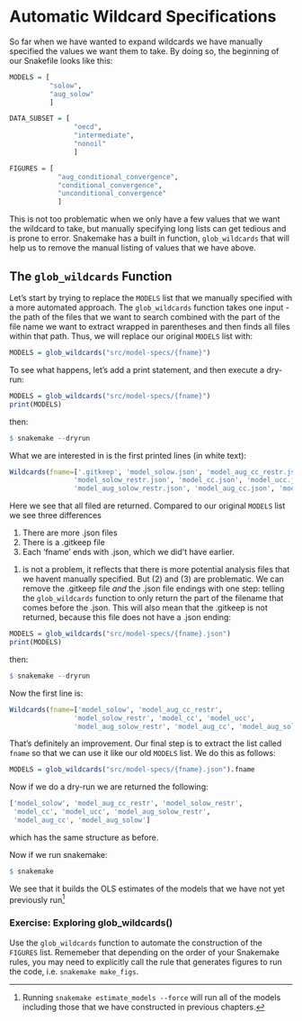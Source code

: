 # Automatic Wildcard Specifications

So far when we have wanted to expand wildcards we have manually specified the values we want them to take.
By doing so, the beginning of our Snakefile looks like this:

```r
MODELS = [
          "solow",
          "aug_solow"
          ]

DATA_SUBSET = [
                "oecd",
                "intermediate",
                "nonoil"
                ]

FIGURES = [
            "aug_conditional_convergence",
            "conditional_convergence",
            "unconditional_convergence"
            ]
```

This is not too problematic when we only have a few values that we want the wildcard to take,
    but manually specifying long lists can get tedious and is prone to error.
Snakemake has a built in function, `glob_wildcards` that will help us to remove the manual listing of values that we have above.

## The `glob_wildcards` Function

Let's start by trying to replace the `MODELS` list that we manually specified with a more automated approach.
The `glob_wildcards` function takes one input - the path of the files that we want to search combined with the part of the file name we want to extract wrapped in parentheses and then finds all files within that path.
Thus, we will replace our original `MODELS` list with:

```r
MODELS = glob_wildcards("src/model-specs/{fname}")
```

To see what happens, let's add a print statement, and then execute a dry-run:
```r
MODELS = glob_wildcards("src/model-specs/{fname}")
print(MODELS)
```
then:
```r
$ snakemake --dryrun
```

What we are interested in is the first printed lines (in white text):
```r
Wildcards(fname=['.gitkeep', 'model_solow.json', 'model_aug_cc_restr.json',
                'model_solow_restr.json', 'model_cc.json', 'model_ucc.json',
                'model_aug_solow_restr.json', 'model_aug_cc.json', 'model_aug_solow.json'])
```

Here we see that all filed are returned.
Compared to our original `MODELS` list we see three differences

1. There are more .json files
2. There is a .gitkeep file
3. Each 'fname' ends with .json, which we did't have earlier.

(1) is not a problem, it reflects that there is more potential analysis files that we havent manually specified.
But (2) and (3) are problematic.
We can remove the .gitkeep file *and* the .json file endings with one step:
telling the `glob_wildcards` function to only return the part of the filename that comes before the .json.
This will also mean that the .gitkeep is not returned, because this file does not have a .json ending:

```r
MODELS = glob_wildcards("src/model-specs/{fname}.json")
print(MODELS)
```
then:
```r
$ snakemake --dryrun
```
Now the first line is:
```r
Wildcards(fname=['model_solow', 'model_aug_cc_restr',
                'model_solow_restr', 'model_cc', 'model_ucc',
                'model_aug_solow_restr', 'model_aug_cc', 'model_aug_solow'])
```

That's definitely an improvement.
Our final step is to extract the list called `fname` so that we can use it like our old `MODELS` list.
We do this as follows:
```r
MODELS = glob_wildcards("src/model-specs/{fname}.json").fname
```

Now if we do a dry-run we are returned the following:

```r
['model_solow', 'model_aug_cc_restr', 'model_solow_restr',
 'model_cc', 'model_ucc', 'model_aug_solow_restr',
 'model_aug_cc', 'model_aug_solow']
```
which has the same structure as before.

Now if we run snakemake:
```r
$ snakemake
```
We see that it builds the OLS estimates of the models that we have not yet previously run^[
    Running `snakemake estimate_models --force` will run all of the models including those that we have constructed in previous chapters.
]

### Exercise: Exploring glob_wildcards() {- .exercise}

Use the `glob_wildcards` function to automate the construction of the `FIGURES` list.
Rememeber that depending on the order of your Snakemake rules, you may need to explicitly call the rule that generates figures to run the code, i.e. `snakemake make_figs`.

